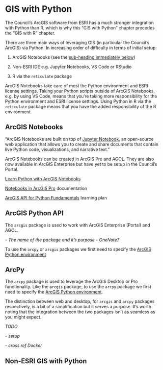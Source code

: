 # GIS with Python

The Council's ArcGIS software from ESRI has a much stronger integration with Python than R, which is why this "GIS with Python" chapter precedes the "GIS with R" chapter.

There are three main ways of leveraging GIS (in particular the Council's ArcGIS) via Python. In increasing order of difficulty in terms of initial setup:

1.  ArcGIS Notebooks (see the [sub-heading immediately below](#argis-notebooks))

2.  Non-ESRI IDE e.g. Jupyter Notebooks, VS Code or RStudio

3.  R via the `reticulate` package

ArcGIS Notebooks take care of most the Python environment and ESRI license settings. Taking your Python scripts outside of ArcGIS Notebooks, e.g. by using VS Code, means that you're taking more responsibility for the Python environment and ESRI license settings. Using Python in R via the `reticulate` package means that you have the added responsibility of the R environment.

## ArcGIS Notebooks {#arcgis-notebooks}

"ArcGIS Notebooks are built on top of [Jupyter Notebook](https://jupyter.readthedocs.io/en/latest/), an open-source web application that allows you to create and share documents that contain live Python code, visualizations, and narrative text."

ArcGIS Notebooks can be created in ArcGIS Pro and AGOL. They are also now available in ArcGIS Enterprise but have yet to be setup in the Council's Portal.

[Learn Python with ArcGIS Notebooks](https://learn.arcgis.com/en/paths/learn-python-with-arcgis-notebooks/)

[Notebooks in ArcGIS Pro](https://pro.arcgis.com/en/pro-app/latest/arcpy/get-started/pro-notebooks.htm) documentation

[ArcGIS API for Python Fundamentals](https://www.esri.com/training/catalog/5e14df4436e7e15d09b53cff/arcgis-api-for-python-fundamentals/) learning plan

## ArcGIS Python API

The `arcgis` package is used to work with ArcGIS Enterprise (Portal) and AGOL.

*- The name of the package and it's purpose - OneNote?*

To use the `arcpy` or `arcgis` packages we first need to specify the [ArcGIS Python environment](https://developers.arcgis.com/python/guide/install-and-set-up/)

## ArcPy

The `arcpy` package is used to leverage the ArcGIS Desktop or Pro functionality. Like the `arcgis` package, to use the `arcpy` package we first need to specify the [ArcGIS Python environment](https://developers.arcgis.com/python/guide/install-and-set-up/).

The distinction between web and desktop, for `arcgis` and `arcpy` packages respectively, is a bit of a simplification but it serves a purpose. It's worth noting that the integration between the two packages isn't as seamless as you might expect.

*TODO*

*- setup*

*- cross ref Docker*

## Non-ESRI GIS with Python
